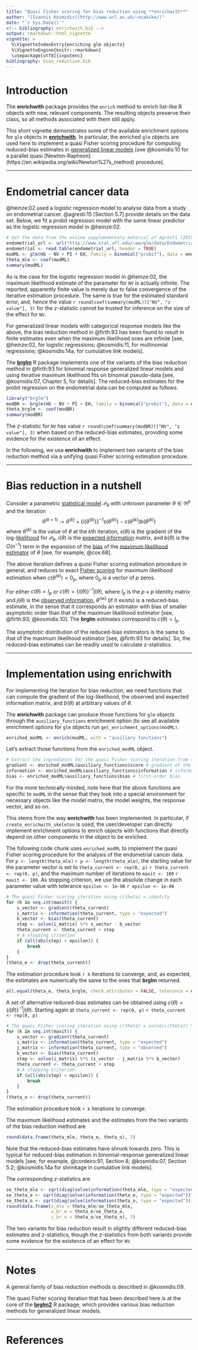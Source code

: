 ```yaml
---
title: "Quasi Fisher scoring for bias reduction using **enrichwith**"
author: "[Ioannis Kosmidis](http://www.ucl.ac.uk/~ucakiko/)"
date: "`r Sys.Date()`"
<!-- bibliography: enrichwith.bib -->
output: rmarkdown::html_vignette
vignette: >
  %\VignetteIndexEntry{enriching glm objects}
  %\VignetteEngine{knitr::rmarkdown}
  \usepackage[utf8]{inputenc}
bibliography: bias_reduction.bib
---
```


# Introduction

The **enrichwith** package provides the `enrich` method to enrich
list-like R objects with new, relevant components. The resulting
objects preserve their class, so all methods associated with them
still apply.

This short vignette demonstrates some of the available enrichment
options for `glm` objects in
[**enrichwith**](https://github.com/ikosmidis/enrichwith). In
particular, the enriched `glm` objects are used here to implement a
quasi Fisher scoring procedure for computing reduced-bias estimates in
[generalized linear
models](https://en.wikipedia.org/wiki/Generalized_linear_model) [see
@kosmidis:10 for a parallel quasi
[Newton-Raphson](https://en.wikipedia.org/wiki/Newton%27s_method)
procedure].

------

# Endometrial cancer data

@heinze:02 used a logistic regression model to analyse data from a
study on endometrial cancer. @agresti:15 [Section 5.7] provide details on the data set. Below, we
fit a probit regression model with the same linear predictor as the
logistic regression model in @heinze:02.
```r
# Get the data from the online supplmementary material of Agresti (2015)
endometrial_url <- url("http://www.stat.ufl.edu/~aa/glm/data/Endometrial.dat")
endometrial <- read.table(endometrial_url, header = TRUE)
modML <- glm(HG ~ NV + PI + EH, family = binomial("probit"), data = endometrial)
theta_mle <- coef(modML)
summary(modML)
```
As is the case for the logistic regression model in @heinze:02, the
maximum likelihood estimate of the parameter for `NV` is actually
infinite. The reported, apparently finite value is merely due to false
convergence of the iterative estimation procedure. The same is true
for the estimated standard error, and, hence the value `r round(coef(summary(modML))["NV", "z value"], 3)` for the $z$-statistic cannot be trusted for inference on the size of the
effect for `NV`.

For generalized linear models with categorical response models like
the above, the bias reduction method in @firth:93 has been found to
result in finite estimates even when the maximum likelihood ones are
infinite [see, @heinze:02, for logistic regressions; @kosmidis:11, for
multinomial regressions; @kosmidis:14a, for cumulative link models].

The
[**brglm**](https://cran.r-project.org/web/packages/brglm/brglm.pdf) R
package implements one of the variants of the bias reduction method in
@firth:93 for binomial response generalized linear models and using
iterative maximum likelihood fits on binomial pseudo-data [see,
@kosmidis:07, Chapter 5, for details]. The reduced-bias estimates for
the probit regression on the endometrial data can be computed as
follows.
``` r
library("brglm")
modBR <- brglm(HG ~ NV + PI + EH, family = binomial("probit"), data = endometrial)
theta_brglm <- coef(modBR)
summary(modBR)
```
The $z$-statistic for `NV` has value `r round(coef(summary(modBR))["NV", "z value"], 3)` when based on the reduced-bias estimates, providing some evidence for the existence of an effect.

In the following, we use **enrichwith** to implement two variants of the bias reduction method via a unifying quasi Fisher scoring estimation procedure.

------


# Bias reduction in a nutshell


Consider a parametric [statistical
model](https://en.wikipedia.org/wiki/Statistical_model)
$\mathcal{P}_\theta$ with unknown parameter $\theta \in \Re^p$ and the
iteration $$\theta^{(k + 1)} := \theta^{(k)} +
\left\{i(\theta^{(k)})\right\}^{-1} s(\theta^{(k)}) - c(\theta^{(k)})
b(\theta^{(k)})$$ where $\theta^{(k)}$ is the value of $\theta$ at the
$k$th iteration, $s(\theta)$ is the gradient of the
log-[likelihood](https://en.wikipedia.org/wiki/Likelihood_function)
for $\mathcal{P}_\theta$, $i(\theta)$ is the [expected
information](https://en.wikipedia.org/wiki/Fisher_information) matrix,
and $b(\theta)$ is the $O(n^{-1})$ term in the expansion of the
[bias](https://en.wikipedia.org/wiki/Bias_of_an_estimator) of the
[maximum likelihood
estimator](https://en.wikipedia.org/wiki/Maximum_likelihood_estimation)
of $\theta$ [see, for example, @cox:68].

The above iteration defines a *quasi* Fisher scoring estimation
procedure in general, and reduces to exact [Fisher
scoring](https://en.wikipedia.org/wiki/Scoring_algorithm) for maximum
likelihood estimation when $c(\theta^{(k)}) = 0_p$, where $0_p$ is a
vector of $p$ zeros.

For either $c(\theta) = I_p$ or $c(\theta) =
\left\{i(\theta)\right\}^{-1} j(\theta)$, where $I_p$ is the $p \times
p$ identity matrix and $j(\theta)$ is the [observed
information](https://en.wikipedia.org/wiki/Observed_information),
$\theta^{(\infty)}$ (if it exists) is a reduced-bias estimate, in the
sense that it corresponds an estimator with bias of smaller asymptotic
order than that of the maximum likelihood estimator [see, @firth:93;
@kosmidis:10]. The **brglm** estimates correspond to $c(\theta) = I_p$.

The asymptotic distribution of the reduced-bias estimators is the same
to that of the maximum likelihood estimator [see, @firth:93 for
details]. So, the reduced-bias estimates can be readily used to
calculate $z$-statistics.

------

# Implementation using **enrichwith**

For implementing the iteration for bias reduction, we need functions that can compute the gradient of the log-likelihood, the observed and expected information matrix, and $b(\theta)$ at arbitrary values of $\theta$.

The **enrichwith** package can produce those functions for `glm` objects through the `auxiliary_functions` enrichment option (to see all available enrichment options for `glm` objects run `get_enrichment_options(modML)`.
``` r
enriched_modML <- enrich(modML, with = "auxiliary functions")
```
Let's extract those functions from the `enriched_modML` object.
``` r
# Extract the ingredients for the quasi Fisher scoring iteration from the enriched glm object
gradient <- enriched_modML$auxiliary_functions$score # gradient of the log-likelihood
information <- enriched_modML$auxiliary_functions$information # information matrix
bias <- enriched_modML$auxiliary_functions$bias # first-order bias
```
For the more technically minded, note here that the above functions are specific to `modML` in the sense that they look into a special environment for necessary objects like the model matrix, the model weights, the response vector, and so on.

This stems from the way **enrichwith** has been implemented. In particular, if `create_enrichwith_skeleton` is used, the user/developer can directly implement enrichment options to enrich objects with functions that directly depend on other components in the object to be enriched.

The following code chunk uses `enriched_modML` to implement the quasi Fisher scoring procedure for the analysis of the endometrial cancer data. For `p <- length(theta_mle)` `r p <- length(theta_mle)`, the starting value for the parameter vector is set to `theta_current <- rep(0, p)` `r theta_current <- rep(0, p)`, and the maximum number of iterations to `maxit <- 100` `r maxit <- 100`. As stopping criterion, we use the absolute change in each parameter value with tolerance `epsilon <- 1e-06` `r epsilon <- 1e-06`
``` r
# The quasi Fisher scoring iteration using c(theta) = identity
for (k in seq.int(maxit)) {
    s_vector <- gradient(theta_current)
    i_matrix <- information(theta_current, type = "expected")
    b_vector <- bias(theta_current)
    step <- solve(i_matrix) %*% s_vector - b_vector
    theta_current <- theta_current + step
    # A stopping criterion
    if (all(abs(step) < epsilon)) {
        break
    }
}
(theta_e <- drop(theta_current))
```
The estimation procedure took `r k` iterations to converge, and, as expected, the estimates are numerically the same to the ones that **brglm** returned.
``` r
all.equal(theta_e, theta_brglm, check.attributes = FALSE, tolerance = epsilon)
```

A set of alternative reduced-bias estimates can be obtained using $c(\theta) = \left\{i(\theta)\right\}^{-1} j(\theta)$. Starting again at `theta_current <- rep(0, p)` `r theta_current <- rep(0, p)`
``` r
# The quasi Fisher scoring iteration using c(theta) = solve(i(theta)) %*% j(theta)
for (k in seq.int(maxit)) {
    s_vector <- gradient(theta_current)
    i_matrix <- information(theta_current, type = "expected")
    j_matrix <- information(theta_current, type = "observed")
    b_vector <- bias(theta_current)
    step <- solve(i_matrix) %*% (s_vector - j_matrix %*% b_vector)
    theta_current <- theta_current + step
    # A stopping criterion
    if (all(abs(step) < epsilon)) {
        break
    }
}
(theta_o <- drop(theta_current))
```
The estimation procedure took `r k` iterations to converge.

The maximum likelihood estimates and the estimates from the two variants of the bias reduction method are
``` r
round(data.frame(theta_mle, theta_e, theta_o), 3)
```
Note that the reduced-bias estimates have shrunk towards zero. This is typical for reduced-bias estimation in binomial-response generalized linear models [see, for example, @cordeiro:91, Section 8; @kosmidis:07, Section 5.2; @kosmidis:14a for shrinkage in cumulative link models].

The corresponding $z$-statistics are
``` r
se_theta_mle <- sqrt(diag(solve(information(theta_mle, type = "expected"))))
se_theta_e <- sqrt(diag(solve(information(theta_e, type = "expected"))))
se_theta_o <- sqrt(diag(solve(information(theta_o, type = "expected"))))
round(data.frame(z_mle = theta_mle/se_theta_mle,
                 z_br_e = theta_e/se_theta_e,
                 z_br_o = theta_o/se_theta_o), 3)
```
The two variants for bias reduction result in slightly different reduced-bias estimates and $z$-statistics, though the $z$-statistics from both variants provide some evidence for the existence of an effect for `NV`.

------

# Notes
A general family of bias reduction methods is described in @kosmidis:09.

The quasi Fisher scoring iteration that has been described here is at the core of the [**brglm2**](https://github.com/ikosmidis/brglm2) R package, which provides various bias reduction methods for generalized linear models.

------

# References

